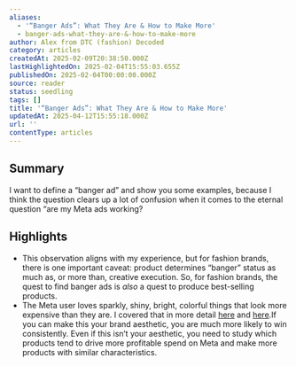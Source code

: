 ```yaml
---
aliases:
  - '“Banger Ads”: What They Are & How to Make More'
  - banger-ads-what-they-are-&-how-to-make-more
author: Alex from DTC (fashion) Decoded
category: articles
createdAt: 2025-02-09T20:38:50.000Z
lastHighlightedOn: 2025-02-04T15:55:03.655Z
publishedOn: 2025-02-04T00:00:00.000Z
source: reader
status: seedling
tags: []
title: '“Banger Ads”: What They Are & How to Make More'
updatedAt: 2025-04-12T15:55:18.000Z
url: ''
contentType: articles
---
```

## Summary

I want to define a “banger ad” and show you some examples, because I think the question clears up a lot of confusion when it comes to the eternal question “are my Meta ads working?

## Highlights

- This observation aligns with my experience, but for fashion brands, there is one important caveat: product determines “banger” status as much as, or more than, creative execution. So, for fashion brands, the quest to find banger ads is _also_ a quest to produce best-selling products.
- The Meta user loves sparkly, shiny, bright, colorful things that look more expensive than they are. I covered that in more detail [here](https://click.convertkit-mail2.com/0vu2me52mzi9h9o5gwzclhvl7g555fn/x0hph6hwglme5va5/aHR0cHM6Ly9kdGNmYXNoaW9uZGVjb2RlZC5jb20vcG9zdHMvNS1waWxsYXJzLW9mLWEtbWV0YS1hZHMtcHJvZHVjdC1hc3NvcnRtZW50) and [here](https://click.convertkit-mail2.com/0vu2me52mzi9h9o5gwzclhvl7g555fn/25h2hoh25ex3kxs3/aHR0cHM6Ly9kdGNmYXNoaW9uZGVjb2RlZC5jb20vcG9zdHMvd2hhdC1tb3N0LWJyYW5kcy1nZXQtd3JvbmctYWJvdXQtbWV0YS1hZHM=).
  ​
  If you can make this your brand aesthetic, you are much more likely to win consistently. Even if this isn’t your aesthetic, you need to study which products tend to drive more profitable spend on Meta and make more products with similar characteristics.

